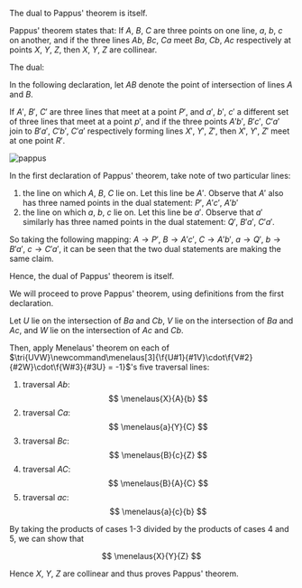 The dual to Pappus' theorem is itself.

Pappus' theorem states that: If $A$, $B$, $C$ are three points on one
line, $a$, $b$, $c$ on another, and if the three lines $Ab$, $Bc$,
$Ca$ meet $Ba$, $Cb$, $Ac$ respectively at points $X$, $Y$, $Z$, then
$X$, $Y$, $Z$ are collinear.

The dual:

In the following declaration, let $AB$ denote the point of
intersection of lines $A$ and $B$.

If $A'$, $B'$, $C'$ are three lines that meet at a point $P'$, and $a'$,
$b'$, $c'$ a different set of three lines that meet at a point $p'$, and
if the three points $A'b'$, $B'c'$, $C'a'$ join to $B'a'$, $C'b'$, $C'a'$
respectively forming lines $X'$, $Y'$, $Z'$, then $X'$, $Y'$, $Z'$ meet at
one point $R'$.

![pappus](/geometry/pappus.png)

In the first declaration of Pappus' theorem, take note of two
particular lines:
1. the line on which $A$, $B$, $C$ lie on. Let this line be $A'$.
   Observe that $A'$ also has three named points in the dual
   statement: $P'$, $A'c'$, $A'b'$
2. the line on which $a$, $b$, $c$ lie on. Let this line be $a'$.
   Observe that $a'$ similarly has three named points in the dual
   statement: $Q'$, $B'a'$, $C'a'$.

So taking the following mapping: $A \to P'$, $B \to A'c'$, $C \to
A'b'$, $a \to Q'$, $b \to B'a'$, $c \to C'a'$, it can be seen that the
two dual statements are making the same claim.

Hence, the dual of Pappus' theorem is itself.

We will proceed to prove Pappus' theorem, using definitions from the
first declaration.

Let $U$ lie on the intersection of $Ba$ and $Cb$, $V$ lie on the
intersection of $Ba$ and $Ac$, and $W$ lie on the intersection of $Ac$
and $Cb$.

Then, apply Menelaus' theorem on each of
$\tri{UVW}\newcommand\menelaus[3]{\f{U#1}{#1V}\cdot\f{V#2}{#2W}\cdot\f{W#3}{#3U}
= -1}$'s five traversal lines:

1. traversal $Ab$:
$$
\menelaus{X}{A}{b}
$$
2. traversal $Ca$:
$$
\menelaus{a}{Y}{C}
$$
3. traversal $Bc$:
$$
\menelaus{B}{c}{Z}
$$
4. traversal $AC$:
$$
\menelaus{B}{A}{C}
$$
5. traversal $ac$:
$$
\menelaus{a}{c}{b}
$$

By taking the products of cases 1-3 divided by the products of cases 4
and 5, we can show that

$$
\menelaus{X}{Y}{Z}
$$

Hence $X$, $Y$, $Z$ are collinear and thus proves Pappus' theorem.
